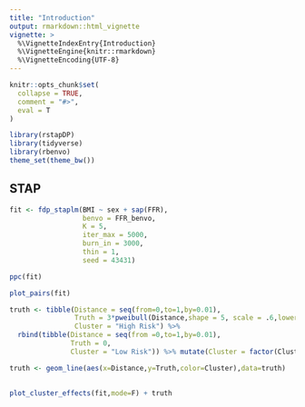 ```yaml
---
title: "Introduction"
output: rmarkdown::html_vignette
vignette: >
  %\VignetteIndexEntry{Introduction}
  %\VignetteEngine{knitr::rmarkdown}
  %\VignetteEncoding{UTF-8}
---
```


```r
knitr::opts_chunk$set(
  collapse = TRUE,
  comment = "#>",
  eval = T
)
```

```r
library(rstapDP)
library(tidyverse)
library(rbenvo)
theme_set(theme_bw())
```

## STAP


```r
fit <- fdp_staplm(BMI ~ sex + sap(FFR),
                  benvo = FFR_benvo,
                  K = 5,
                  iter_max = 5000,
                  burn_in = 3000,
                  thin = 1,
                  seed = 43431)
```


```r
ppc(fit)
```


```r
plot_pairs(fit)
```

```r

truth <- tibble(Distance = seq(from=0,to=1,by=0.01),
                Truth = 3*pweibull(Distance,shape = 5, scale = .6,lower.tail = F),
                Cluster = "High Risk") %>% 
  rbind(tibble(Distance = seq(from =0,to=1,by=0.01),
               Truth = 0,
               Cluster = "Low Risk")) %>% mutate(Cluster = factor(Cluster)) 

truth <- geom_line(aes(x=Distance,y=Truth,color=Cluster),data=truth)
  
```

```r
plot_cluster_effects(fit,mode=F) + truth
```

